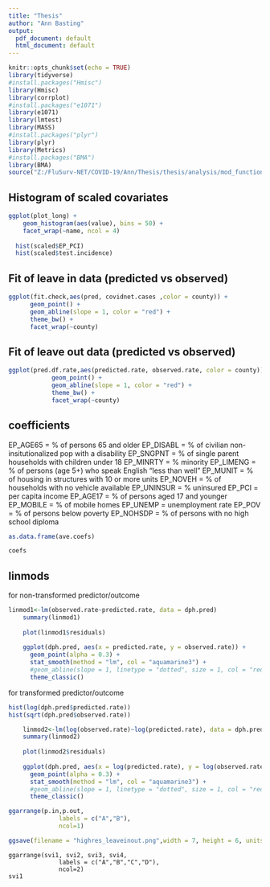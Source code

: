 ```yaml
---
title: "Thesis"
author: "Ann Basting"
output: 
  pdf_document: default
  html_document: default
---
```


```r
knitr::opts_chunk$set(echo = TRUE)
library(tidyverse)
#install.packages("Hmisc")
library(Hmisc)
library(corrplot)
#install.packages("e1071")
library(e1071)
library(lmtest)
library(MASS)
#install.packages("plyr")
library(plyr)
library(Metrics)
#install.packages("BMA")
library(BMA)
source("Z:/FluSurv-NET/COVID-19/Ann/Thesis/thesis/analysis/mod_functions.R")
```

## Histogram of scaled covariates


```r
ggplot(plot_long) +
    geom_histogram(aes(value), bins = 50) +
    facet_wrap(~name, ncol = 4)
  
  hist(scaled$EP_PCI)
  hist(scaled$test.incidence)
```





## Fit of leave in data (predicted vs observed)

```r
ggplot(fit.check,aes(pred, covidnet.cases ,color = county)) +
      geom_point() +
      geom_abline(slope = 1, color = "red") +
      theme_bw() +
      facet_wrap(~county)
```





## Fit of leave out data (predicted vs observed)

```r
ggplot(pred.df.rate,aes(predicted.rate, observed.rate, color = county)) +
            geom_point() +
            geom_abline(slope = 1, color = "red") +
            theme_bw() +
            facet_wrap(~county)
```

## coefficients

EP_AGE65   = % of persons 65 and older
EP_DISABL  = % of civilian non-insitutionalized pop with a disability
EP_SNGPNT  = % of single parent households with children under 18 
EP_MINRTY  = % minority
EP_LIMENG  = % of persons (age 5+) who speak English "less than well"
EP_MUNIT   = % of housing in structures with 10 or more units
EP_NOVEH   = % of households with no vehicle available
EP_UNINSUR = % uninsured 
EP_PCI     = per capita income
EP_AGE17   = % of persons aged 17 and younger
EP_MOBILE  = % of mobile homes
EP_UNEMP   = unemployment rate
EP_POV     = % of persons below poverty
EP_NOHSDP  = % of persons with no high school diploma

```r
as.data.frame(ave.coefs)

coefs
```


## linmods

for non-transformed predictor/outcome

```r
linmod1<-lm(observed.rate~predicted.rate, data = dph.pred)
    summary(linmod1)
   
    plot(linmod1$residuals)
    
    ggplot(dph.pred, aes(x = predicted.rate, y = observed.rate)) + 
      geom_point(alpha = 0.3) +
      stat_smooth(method = "lm", col = "aquamarine3") +
      #geom_abline(slope = 1, linetype = "dotted", size = 1, col = "red")+
      theme_classic()
```


for transformed predictor/outcome

```r

hist(log(dph.pred$predicted.rate))
hist(sqrt(dph.pred$observed.rate))

```

```r

    linmod2<-lm(log(observed.rate)~log(predicted.rate), data = dph.pred)
    summary(linmod2)
 
    plot(linmod2$residuals)
    
    ggplot(dph.pred, aes(x = log(predicted.rate), y = log(observed.rate))) + 
      geom_point(alpha = 0.3) +
      stat_smooth(method = "lm", col = "aquamarine3") +
      #geom_abline(slope = 1, linetype = "dotted", size = 1, col = "red")+
      theme_classic()
```


```r
ggarrange(p.in,p.out,
              labels = c("A","B"),
              ncol=1)

ggsave(filename = "highres_leaveinout.png",width = 7, height = 6, units = "in", device='png', dpi=300)
```

```rsvi
ggarrange(svi1, svi2, svi3, svi4,
              labels = c("A","B","C","D"),
              ncol=2)
svi1
```